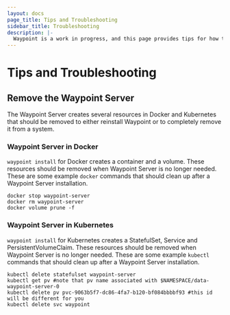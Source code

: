 ```yaml
---
layout: docs
page_title: Tips and Troubleshooting
sidebar_title: Troubleshooting
description: |-
  Waypoint is a work in progress, and this page provides tips for how to troubleshoot any issues that you might encounter while deploying applications.
---
```


# Tips and Troubleshooting

## Remove the Waypoint Server

The Waypoint Server creates several resources in Docker and Kubernetes that should be removed to either reinstall Waypoint or to completely remove it from a system.

### Waypoint Server in Docker

`waypoint install` for Docker creates a container and a volume. These resources should be removed when Waypoint Server is no longer needed. These are some example `docker` commands that should clean up after a Waypoint Server installation.

```
docker stop waypoint-server
docker rm waypoint-server
docker volume prune -f
```

### Waypoint Server in Kubernetes

`waypoint install` for Kubernetes creates a StatefulSet, Service and PersistentVolumeClaim. These resources should be removed when Waypoint Server is no longer needed. These are some example `kubectl` commands that should clean up after a Waypoint Server installation.

```
kubectl delete statefulset waypoint-server
kubectl get pv #note that pv name associated with $NAMESPACE/data-waypoint-server-0
kubectl delete pv pvc-9063b5f7-dc86-4fa7-b120-bf084bbbbf93 #this id will be different for you
kubectl delete svc waypoint
```
